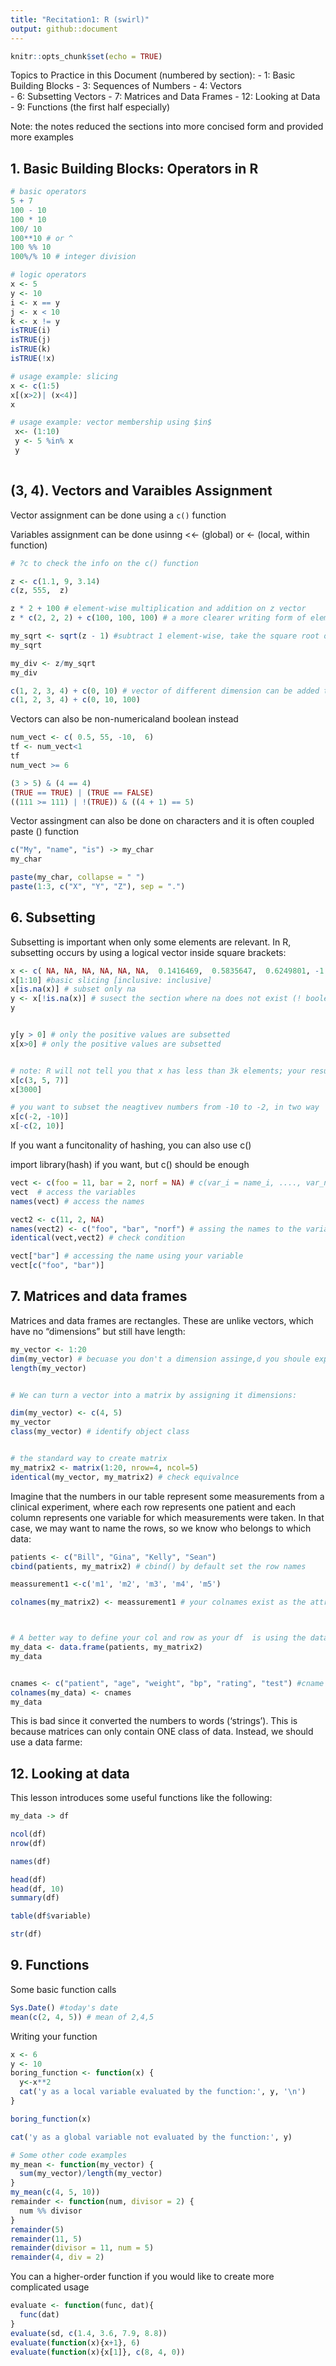 ```yaml
---
title: "Recitation1: R (swirl)"
output: github::document
---
```


```r
knitr::opts_chunk$set(echo = TRUE)
```
Topics to Practice in this Document (numbered by section):
- 1: Basic Building Blocks
- 3: Sequences of Numbers
- 4: Vectors                
- 6: Subsetting Vectors
- 7: Matrices and Data Frames 
- 12: Looking at Data
- 9: Functions (the first half especially)

Note: the notes reduced the sections into more concised form and provided more examples

## 1. Basic Building Blocks: Operators in R
```r
# basic operators
5 + 7
100 - 10
100 * 10
100/ 10
100**10 # or ^
100 %% 10
100%/% 10 # integer division

# logic operators
x <- 5
y <- 10
i <- x == y
j <- x < 10
k <- x != y
isTRUE(i)
isTRUE(j)
isTRUE(k)
isTRUE(!x)

# usage example: slicing
x <- c(1:5)
x[(x>2)| (x<4)]
x

# usage example: vector membership using $in$
 x<- (1:10)
 y <- 5 %in% x
 y
 
```
## (3, 4). Vectors and Varaibles Assignment 
Vector assignment can be done using a `c()` function

Variables assignment can be done usinng <<- (global) or <- (local, within function) 
```r
# ?c to check the info on the c() function

z <- c(1.1, 9, 3.14)
c(z, 555,  z)

z * 2 + 100 # element-wise multiplication and addition on z vector
z * c(2, 2, 2) + c(100, 100, 100) # a more clearer writing form of element-wise operation 

my_sqrt <- sqrt(z - 1) #subtract 1 element-wise, take the square root of the subtracted vector
my_sqrt

my_div <- z/my_sqrt
my_div

c(1, 2, 3, 4) + c(0, 10) # vector of different dimension can be added together elemnet-wise; the left out deimsnion will be operated with 0 
c(1, 2, 3, 4) + c(0, 10, 100)
```
 Vectors can also be non-numericaland boolean instead
```r
num_vect <- c( 0.5, 55, -10,  6)
tf <- num_vect<1
tf
num_vect >= 6

(3 > 5) & (4 == 4) 
(TRUE == TRUE) | (TRUE == FALSE)
((111 >= 111) | !(TRUE)) & ((4 + 1) == 5)
```

Vector assingment can also be done on characters and it is often coupled paste () function 
```r
c("My", "name", "is") -> my_char
my_char

paste(my_char, collapse = " ")
paste(1:3, c("X", "Y", "Z"), sep = ".")
```

## 6. Subsetting

Subsetting is important when only some elements are relevant. In R, subsetting occurs by using a logical vector inside square brackets:

```r
x <- c( NA, NA, NA, NA, NA, NA,  0.1416469,  0.5835647,  0.6249801, -1.7168059, 0.2295065,  0.3164563, NA, NA, NA, -2.2153293, NA, -0.7850284, -1.6878285, -1.2218555,2.4912774, NA, NA,  0.6100512,  0.6105755, 0.6130577,  0.7736417, -1.2376653,  0.7309674,  1.0643645,  NA, NA, NA, NA,NA,NA, NA, -0.5042185, NA,  0.9779947)
x[1:10] #basic slicing [inclusive: inclusive]
x[is.na(x)] # subset only na 
y <- x[!is.na(x)] # susect the section where na does not exist (! boolean condition)
y


y[y > 0] # only the positive values are subsetted
x[x>0] # only the positive values are subsetted


# note: R will not tell you that x has less than 3k elements; your result will be na
x[c(3, 5, 7)]
x[3000]

# you want to subset the neagtivev numbers from -10 to -2, in two way
x[c(-2, -10)]
x[-c(2, 10)]
```
If you want a funcitonality of hashing, you can also use c()

import library(hash) if you want, but c() should be enough
```r
vect <- c(foo = 11, bar = 2, norf = NA) # c(var_i = name_i, ...., var_n = name_n)
vect  # access the variables
names(vect) # access the names

vect2 <- c(11, 2, NA)
names(vect2) <- c("foo", "bar", "norf") # assing the names to the variables
identical(vect,vect2) # check condition

vect["bar"] # accessing the name using your variable
vect[c("foo", "bar")]
```




## 7. Matrices and data frames

Matrices and data frames are rectangles. These are unlike vectors, which have no "dimensions" but still have length:
```r
my_vector <- 1:20
dim(my_vector) # becuase you don't a dimension assinge,d you shoule expct a null outpput
length(my_vector)


# We can turn a vector into a matrix by assigning it dimensions:

dim(my_vector) <- c(4, 5)
my_vector
class(my_vector) # identify object class


# the standard way to create matrix
my_matrix2 <- matrix(1:20, nrow=4, ncol=5)
identical(my_vector, my_matrix2) # check equivalnce
```


Imagine that the numbers in our table represent some measurements from a clinical experiment, where each row represents one patient and each column represents one variable for which measurements were taken. In that case, we may want to name the rows, so we know who belongs to which data:
```r
patients <- c("Bill", "Gina", "Kelly", "Sean") 
cbind(patients, my_matrix2) # cbind() by default set the row names

meassurement1 <-c('m1', 'm2', 'm3', 'm4', 'm5')

colnames(my_matrix2) <- meassurement1 # your colnames exist as the attribute only, not the data itself



# A better way to define your col and row as your df  is using the data.frame() function
my_data <- data.frame(patients, my_matrix2)
my_data


cnames <- c("patient", "age", "weight", "bp", "rating", "test") #cname is used for the datafram column naming
colnames(my_data) <- cnames
my_data
```
This is bad since it converted the numbers to words ('strings'). This is because matrices can only contain ONE class of data. Instead, we should use a data farme:

## 12. Looking at data

This lesson introduces some useful functions like the following:
```r
my_data -> df

ncol(df)
nrow(df)

names(df)

head(df)
head(df, 10)
summary(df)
```


```r
table(df$variable)
```

```r
str(df)
```

## 9. Functions
Some basic function calls
```r
Sys.Date() #today's date
mean(c(2, 4, 5)) # mean of 2,4,5
```

Writing your function
```r
x <- 6
y <- 10
boring_function <- function(x) {
  y<-x**2
  cat('y as a local variable evaluated by the function:', y, '\n')
}

boring_function(x)

cat('y as a global variable not evaluated by the function:', y)

# Some other code examples
my_mean <- function(my_vector) {
  sum(my_vector)/length(my_vector)
}
my_mean(c(4, 5, 10))
remainder <- function(num, divisor = 2) {
  num %% divisor
}
remainder(5)
remainder(11, 5)
remainder(divisor = 11, num = 5)
remainder(4, div = 2)
```

You can  a higher-order function if you would like to create more complicated usage
```r
evaluate <- function(func, dat){
  func(dat)
}
evaluate(sd, c(1.4, 3.6, 7.9, 8.8))
evaluate(function(x){x+1}, 6)
evaluate(function(x){x[1]}, c(8, 4, 0))
```